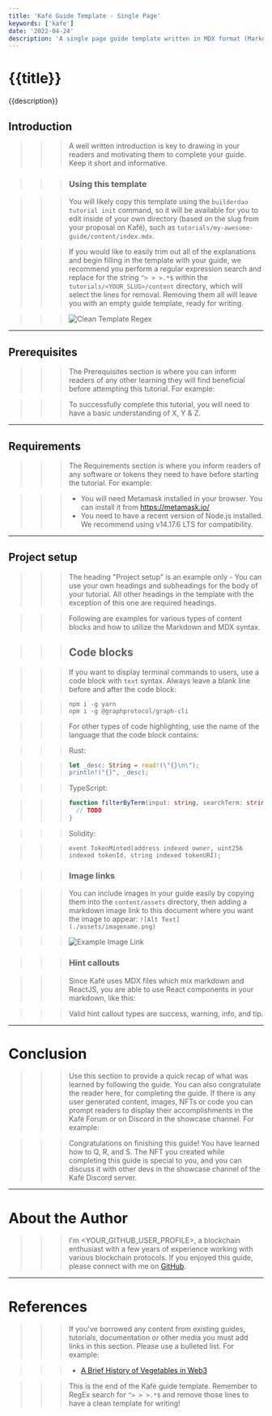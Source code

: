 ```yaml
---
title: 'Kafé Guide Template - Single Page'
keywords: ['kafe']
date: '2022-04-24'
description: 'A single page guide template written in MDX format (Markdown + React)'
---
```


# {{title}}

{{description}}

## Introduction

> > > A well written introduction is key to drawing in your readers and motivating them to complete your guide. Keep it short and informative.

> > > ### Using this template

> > > You will likely copy this template using the `builderdao tutorial init` command, so it will be available for you to edit
> > > inside of your own directory (based on the slug from your proposal on Kafé), such as `tutorials/my-awesome-guide/content/index.mdx`.

> > > If you would like to easily trim out all of the explanations and begin filling in the template with your guide,
> > > we recommend you perform a regular expression search and replace for the string `^> > >.*$` within the `tutorials/<YOUR_SLUG>/content` directory,
> > > which will select the lines for removal. Removing them all will leave you with an empty guide template, ready for writing.

> > > ![Clean Template Regex](./assets/template_regex.png)

---

## Prerequisites

> > > The Prerequisites section is where you can inform readers of any other learning they will find beneficial before attempting this tutorial.
> > > For example:

> > > To successfully complete this tutorial, you will need to have a basic understanding of X, Y & Z.

---

## Requirements

> > > The Requirements section is where you inform readers of any software or tokens they need to have before starting the tutorial.
> > > For example:

> > > - You will need Metamask installed in your browser. You can install it from <https://metamask.io/>
> > > - You need to have a recent version of Node.js installed. We recommend using v14.17.6 LTS for compatibility.

---

## Project setup

> > > The heading "Project setup" is an example only - You can use your own headings and subheadings for the body of your tutorial.
> > > All other headings in the template with the exception of this one are required headings.

> > > Following are examples for various types of content blocks and how to utilize the Markdown and MDX syntax.

> > > ## Code blocks

> > > If you want to display terminal commands to users, use a code block with `text` syntax.
> > > Always leave a blank line before and after the code block:

> > > ```text
> > > npm i -g yarn
> > > npm i -g @graphprotocol/graph-cli
> > > ```

> > > For other types of code highlighting, use the name of the language that the code block contains:

> > > Rust:

> > > ```rust
> > > let _desc: String = read!(\"{}\n\");
> > > println!("{}", _desc);
> > > ```

> > > TypeScript:

> > > ```typescript
> > > function filterByTerm(input: string, searchTerm: string) {
> > >   // TODO
> > > }
> > > ```

> > > Solidity:

> > > ```solidity
> > > event TokenMinted(address indexed owner, uint256 indexed tokenId, string indexed tokenURI);
> > > ```

> > > ### Image links

> > > You can include images in your guide easily by copying them into the `content/assets` directory,
> > > then adding a markdown image link to this document where you want the image to appear: `![Alt Text](./assets/imagename.png)`

> > > ![Example Image Link](./assets/example_image.png)

> > > ### Hint callouts

> > > Since Kafé uses MDX files which mix markdown and ReactJS, you are able to use React components in your markdown, like this:

> > > <Hint type="info">
> > >   Valid hint callout types are success, warning, info, and tip.
> > > </Hint>

---

# Conclusion

> > > Use this section to provide a quick recap of what was learned by following the guide. You can also congratulate the reader here, for completing the guide.
> > > If there is any user generated content, images, NFTs or code you can prompt readers to display their accomplishments in the Kafé Forum or on Discord in
> > > the showcase channel.
> > > For example:

> > > Congratulations on finishing this guide! You have learned how to Q, R, and S. The NFT you created while completing this guide is special to you,
> > > and you can discuss it with other devs in the showcase channel of the Kafé Discord server.

---

# About the Author

> > > I'm <YOUR_GITHUB_USER_PROFILE>, a blockchain enthusiast with a few years of experience working with various blockchain protocols.
> > > If you enjoyed this guide, please connect with me on [GitHub](https://github.com/<YOUR_GITHUB_USER_PROFILE>).

---

# References

> > > If you've borrowed any content from existing guides, tutorials, documentation or other media you must add links in this section. Please use a bulleted list.
> > > For example:

> > > - [A Brief History of Vegetables in Web3](https://organicproduce.io/why-web3-vegetables-are-good-for-you)

> > > This is the end of the Kafé guide template. Remember to RegEx search for `^> > >.*$` and remove those lines to have a clean template for writing!
